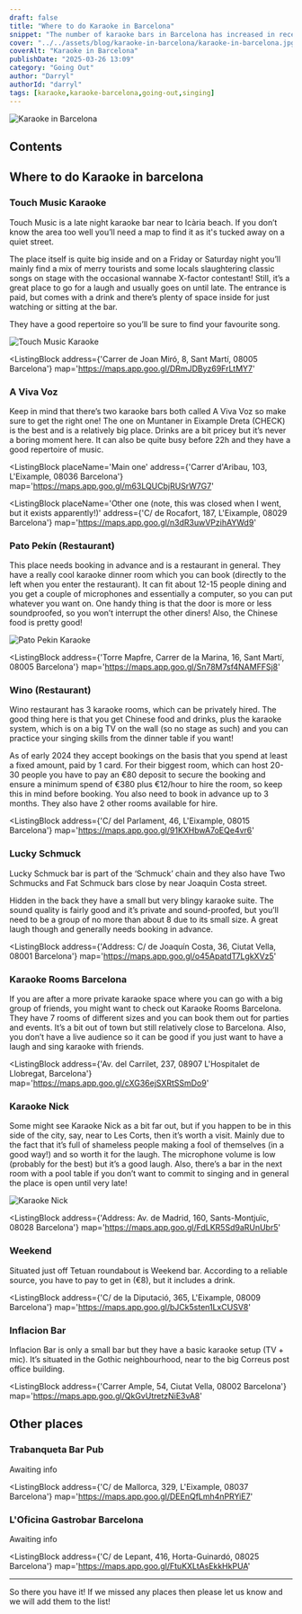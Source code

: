 ```yaml
---
draft: false
title: "Where to do Karaoke in Barcelona"
snippet: "The number of karaoke bars in Barcelona has increased in recent years and people are always asking where there's a good place to do karaoke in Barcelona. Here's my list of recommended places that you should check out."
cover: "../../assets/blog/karaoke-in-barcelona/karaoke-in-barcelona.jpg"
coverAlt: "Karaoke in Barcelona"
publishDate: "2025-03-26 13:09"
category: "Going Out"
author: "Darryl"
authorId: "darryl"
tags: [karaoke,karaoke-barcelona,going-out,singing]
---
```


![Karaoke in Barcelona](../../assets/blog/karaoke-in-barcelona/karaoke-in-barcelona.jpg)

## Contents


## Where to do Karaoke in barcelona

### Touch Music Karaoke

Touch Music is a late night karaoke bar near to Icària beach. If you don’t know the area too well you’ll need a map to find it as it's tucked away on a quiet street.

The place itself is quite big inside and on a Friday or Saturday night you’ll mainly find a mix of merry tourists and some locals slaughtering classic songs on stage with the occasional wannabe X-factor contestant! Still, it’s a great place to go for a laugh and usually goes on until late. The entrance is paid, but comes with a drink and there’s plenty of space inside for just watching or sitting at the bar.

They have a good repertoire so you’ll be sure to find your favourite song.

![Touch Music Karaoke](../../assets/blog/karaoke-in-barcelona/touch-music-karaoke.jpg)

<ListingBlock
  address={'Carrer de Joan Miró, 8, Sant Martí, 08005 Barcelona'}
  map='https://maps.app.goo.gl/DRmJDByz69FrLtMY7'
>
</ListingBlock>


### A Viva Voz

Keep in mind that there’s two karaoke bars both called A Viva Voz so make sure to get the right one! The one on Muntaner in Eixample Dreta (CHECK) is the best and is a relatively big place. Drinks are a bit pricey but it’s never a boring moment here. It can also be quite busy before 22h and they have a good repertoire of music.

<ListingBlock
  placeName='Main one'
  address={'Carrer d\'Aribau, 103, L\'Eixample, 08036 Barcelona'}
  map='https://maps.app.goo.gl/m63LQUCbjRUSrW7G7'
>
</ListingBlock>

<ListingBlock
  placeName='Other one (note, this was closed when I went, but it exists apparently!)'
  address={'C/ de Rocafort, 187, L\'Eixample, 08029 Barcelona'}
  map='https://maps.app.goo.gl/n3dR3uwVPzihAYWd9'
>
</ListingBlock>


### Pato Pekín (Restaurant)

This place needs booking in advance and is a restaurant in general. They have a really cool karaoke dinner room which you can book (directly to the left when you enter the restaurant). It can fit about 12-15 people dining and you get a couple of microphones and essentially a computer, so you can put whatever you want on. One handy thing is that the door is more or less soundproofed, so you won’t interrupt the other diners! Also, the Chinese food is pretty good!

![Pato Pekin Karaoke](../../assets/blog/karaoke-in-barcelona/pato-pekin-karaoke.jpg)

<ListingBlock
  address={'Torre Mapfre, Carrer de la Marina, 16, Sant Martí, 08005 Barcelona'}
  map='https://maps.app.goo.gl/Sn78M7sf4NAMFFSj8'
>
</ListingBlock>


### Wino (Restaurant)

Wino restaurant has 3 karaoke rooms, which can be privately hired. The good thing here is that you get Chinese food and drinks, plus the karaoke system, which is on a big TV on the wall (so no stage as such) and you can practice your singing skills from the dinner table if you want!

As of early 2024 they accept bookings on the basis that you spend at least a fixed amount, paid by 1 card. For their biggest room, which can host 20-30 people you have to pay an €80 deposit to secure the booking and ensure a minimum spend of €380 plus €12/hour to hire the room, so keep this in mind before booking. You also need to book in advance up to 3 months. They also have 2 other rooms available for hire.

<ListingBlock
  address={'C/ del Parlament, 46, L\'Eixample, 08015 Barcelona'}
  map='https://maps.app.goo.gl/91KXHbwA7oEQe4vr6'
>
</ListingBlock>

### Lucky Schmuck

Lucky Schmuck bar is part of the ‘Schmuck’ chain and they also have Two Schmucks and Fat Schmuck bars close by near Joaquìn Costa street.

Hidden in the back they have a small but very blingy karaoke suite. The sound quality is fairly good and it’s private and sound-proofed, but you’ll need to be a group of no more than about 8 due to its small size. A great laugh though and generally needs booking in advance.

<ListingBlock
  address={'Address: C/ de Joaquín Costa, 36, Ciutat Vella, 08001 Barcelona'}
  map='https://maps.app.goo.gl/o45ApatdT7LgkXVz5'
>
</ListingBlock>


### Karaoke Rooms Barcelona

If you are after a more private karaoke space where you can go with a big group of friends, you might want to check out Karaoke Rooms Barcelona. They have 7 rooms of different sizes and you can book them out for parties and events. It’s a bit out of town but still relatively close to Barcelona. Also, you don’t have a live audience so it can be good if you just want to have a laugh and sing karaoke with friends.

<ListingBlock
  address={'Av. del Carrilet, 237, 08907 L\'Hospitalet de Llobregat, Barcelona'}
  map='https://maps.app.goo.gl/cXG36ejSXRtSSmDo9'
>
</ListingBlock>


### Karaoke Nick

Some might see Karaoke Nick as a bit far out, but if you happen to be in this side of the city, say, near to Les Corts, then it’s worth a visit. Mainly due to the fact that it’s full of shameless people making a fool of themselves (in a good way!) and so worth it for the laugh. The microphone volume is low (probably for the best) but it’s a good laugh. Also, there’s a bar in the next room with a pool table if you don’t want to commit to singing and in general the place is open until very late!

![Karaoke Nick](../../assets/blog/karaoke-in-barcelona/karaoke-nick.jpg)

<ListingBlock
  address={'Address: Av. de Madrid, 160, Sants-Montjuïc, 08028 Barcelona'}
  map='https://maps.app.goo.gl/FdLKR5Sd9aRUnUbr5'
>
</ListingBlock>

### Weekend

Situated just off Tetuan roundabout is Weekend bar. According to a reliable source, you have to pay to get in (€8), but it includes a drink.

<ListingBlock
  address={'C/ de la Diputació, 365, L\'Eixample, 08009 Barcelona'}
  map='https://maps.app.goo.gl/bJCk5sten1LxCUSV8'
>
</ListingBlock>

### Inflacion Bar
Inflacion Bar is only a small bar but they have a basic karaoke setup (TV + mic). It’s situated in the Gothic neighbourhood, near to the big Correus post office building.

<ListingBlock
  address={'Carrer Ample, 54, Ciutat Vella, 08002 Barcelona'}
  map='https://maps.app.goo.gl/QkGvUtretzNiE3vA8'
>
</ListingBlock>

## Other places

### Trabanqueta Bar Pub

<div class="info">
Awaiting info
</div>

<ListingBlock
  address={'C/ de Mallorca, 329, L\'Eixample, 08037 Barcelona'}
  map='https://maps.app.goo.gl/DEEnQfLmh4nPRYiE7'
>
</ListingBlock>


### L'Oficina Gastrobar Barcelona
<div class="info">
Awaiting info
</div>

<ListingBlock
  address={'C/ de Lepant, 416, Horta-Guinardó, 08025 Barcelona'}
  map='https://maps.app.goo.gl/FtuKXLtAsEkkHkPUA'
>
</ListingBlock>

---

So there you have it! If we missed any places then please let us know and we will add them to the list!
